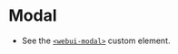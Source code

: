 
<Meta title="Components/Modal" />

# Modal
- See the [`<webui-modal>`](/docs/web-components-or-custom-elements-webui-modal--docs) custom element.
